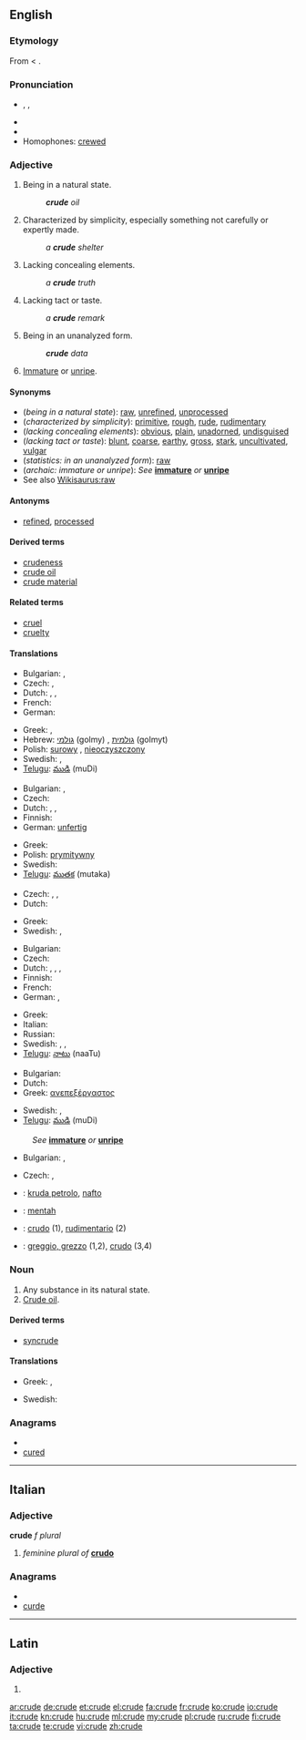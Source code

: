 {{wikipedia|dab=crude}}
==English==

===Etymology===
From {{etyl|enm}} < {{etyl|la}} {{term|crudus||raw, crude, undigested}}.

===Pronunciation===
* {{enPR|kro͞od}}, {{IPA|/kɹuːd/}}, {{SAMPA|/kru:d/}}
* {{audio|En-us-crude.ogg|Audio (US)}}
* {{rhymes|uːd}}
* Homophones: [[crewed]]

===Adjective===
{{en-adj|crud|er}}

# Being in a natural state.
#: '''''crude''' oil''
# Characterized by simplicity, especially something not carefully or expertly made.
#: ''a '''crude''' shelter''
# Lacking concealing elements.
#: ''a '''crude''' truth''
# Lacking tact or taste.
#: ''a '''crude''' remark''
# {{statistics}} Being in an unanalyzed form.
#: '''''crude''' data''
# {{archaic}} [[immature|Immature]] or [[unripe]].

====Synonyms====
* (''being in a natural state''): [[raw]], [[unrefined]], [[unprocessed]]
* (''characterized by simplicity''): [[primitive]], [[rough]], [[rude]], [[rudimentary]]
* (''lacking concealing elements''): [[obvious]], [[plain]], [[unadorned]], [[undisguised]]
* (''lacking tact or taste''): [[blunt]], [[coarse]], [[earthy]], [[gross]], [[stark]], [[uncultivated]], [[vulgar]]
* (''statistics: in an unanalyzed form''): [[raw]]
* (''archaic: immature or unripe''): ''See'' '''[[immature]]''' ''or'' '''[[unripe]]'''
* See also [[Wikisaurus:raw]]

====Antonyms====
* {{sense|being in a natural state}} [[refined]], [[processed]]

====Derived terms====
* [[crudeness]]
* [[crude oil]]
* [[crude material]]

====Related terms====
* [[cruel]]
* [[cruelty]]

====Translations====
{{trans-top|being in a natural state}}
* Bulgarian: {{t+|bg|суров}},  {{t|bg|необработен}}
* Czech: {{t-|cs|surový|m}},  {{t-|cs|syrový|m}}
* Dutch: {{t+|nl|ruw}}, {{t|nl|onbewerkt}}, {{t|nl|ongeraffineerd}}
* French: {{t+|fr|cru}}
* German: {{t+|de|roh}}
{{trans-mid}}
* Greek: {{t+|el|ακατέργαστος|m}}, {{t+|el|ανεπεξέργαστος|m}}
* Hebrew: [[גולמי]] (golmy) {{m}}, [[גולמית]] (golmyt) {{f}}
* Polish: [[surowy]] {{m}}, [[nieoczyszczony]] {{m}}
* Swedish: {{t+|sv|rå}}, {{t+|sv|grov}}
* [[Telugu]]: [[ముడి]] (muDi)
{{trans-bottom}}

{{trans-top|characterized by simplicity}}
* Bulgarian: {{t+|bg|прост}},  {{t+|bg|груб}}
* Czech: {{t-|cs|prostý|m}}
* Dutch: {{t-|nl|onafgewerkt}}, {{t|nl|rudimentair}}, {{t|nl|primitief}}
* Finnish: {{t+|fi|yksinkertainen}}
* German: [[unfertig]]
{{trans-mid}}
* Greek: {{t+|el|αδρός|m}}
* Polish: [[prymitywny]] {{m}}
* Swedish: {{t+|sv|enkel}}
* [[Telugu]]: [[ముతక]] (mutaka)
{{trans-bottom}}

{{trans-top|lacking concealing elements}}
* Czech: {{t-|cs|zřejmý|m}},  {{t-|cs|evidentní|m|f|n}},  {{t-|cs|jasný|m}}
* Dutch: {{t+|nl|naakt}}
{{trans-mid}}
* Greek: {{t+|el|χονδροειδής|m}}
* Swedish: {{t|sv|ohöljd}}, {{t|sv|oförblommerad}}
{{trans-bottom}}

{{trans-top|lacking tact or taste}}
* Bulgarian: {{t+|bg|груб}}
* Czech: {{t|cs|neomalený|m}}
* Dutch: {{t+|nl|ruw}}, {{t+|nl|grof}}, {{t-|nl|smakeloos}}, {{t-|nl|vulgair}}
* Finnish: {{t+|fi|karkea}}
* French: {{t+|fr|vulgaire|m|f}}
* German: {{t+|de|roh}}, {{t+|de|grob}}
{{trans-mid}}
* Greek: {{t+|el|άξεστος|m}}
* Italian: {{t+|it|volgare|m|f}}
* Russian: {{t+|ru|грубый}}
* Swedish: {{t+|sv|grov}}, {{t+|sv|plump}}, {{t|sv|oborstad}}
* [[Telugu]]: [[నాటు]] (naaTu)
{{trans-bottom}}

{{trans-top|statistics: in an unanalyzed form}}
* Bulgarian: {{t+|bg|суров}}
* Dutch: {{t+|nl|ruw}}
* Greek: [[ανεπεξέργαστος]] {{m}}
{{trans-mid}}
* Swedish: {{t|sv|obearbetad}}, {{t+|sv|rå}}
* [[Telugu]]: [[ముడి]] (muDi)
{{trans-bottom}}

{{trans-top|immature or unripe}}
: ''See'' '''[[immature]]''' ''or'' '''[[unripe]]'''
* Bulgarian: {{t|bg|незрял}},  {{t+|bg|неузрял}}
{{trans-mid}}
* Czech: {{t|cs|nedozrálý|m}},  {{t-|cs|nezralý|m}}
{{trans-bottom}}

{{checktrans-top}}
* {{ttbc|Esperanto}}: [[kruda petrolo]], [[nafto]]
* {{ttbc|Indonesian}}: [[mentah]]
{{trans-mid}}
* {{ttbc|Spanish}}: [[crudo]] (1), [[rudimentario]] (2)
* {{ttbc|Italian}}: [[greggio, grezzo]] (1,2), [[crudo]] (3,4)
{{trans-bottom}}

===Noun===
{{en-noun}}

# Any substance in its natural state.
# [[crude oil|Crude oil]].

====Derived terms====
* [[syncrude]]

====Translations====
{{trans-top|any substance in its natural state}}
* Greek: {{t+|el|ακατέργαστος|m}}, {{t+|el|αργός|m}}
{{trans-mid}}
* Swedish: {{t|sv|råämne|n}}
{{trans-bottom}}

===Anagrams===
* {{alphagram|cderu}}
* [[cured#English|cured]]

----

==Italian==

===Adjective===
'''crude''' ''f plural''

# ''feminine plural of'' '''[[crudo#Italian|crudo]]'''

===Anagrams===
* {{alphagram|cderu}}
* [[curde#Italian|curde]]

----

==Latin==

===Adjective===
{{la-adj-form|crūde}}

# {{inflection of|crudus|crūdus|voc|m|s|lang=la}}

[[ar:crude]]
[[de:crude]]
[[et:crude]]
[[el:crude]]
[[fa:crude]]
[[fr:crude]]
[[ko:crude]]
[[io:crude]]
[[it:crude]]
[[kn:crude]]
[[hu:crude]]
[[ml:crude]]
[[my:crude]]
[[pl:crude]]
[[ru:crude]]
[[fi:crude]]
[[ta:crude]]
[[te:crude]]
[[vi:crude]]
[[zh:crude]]